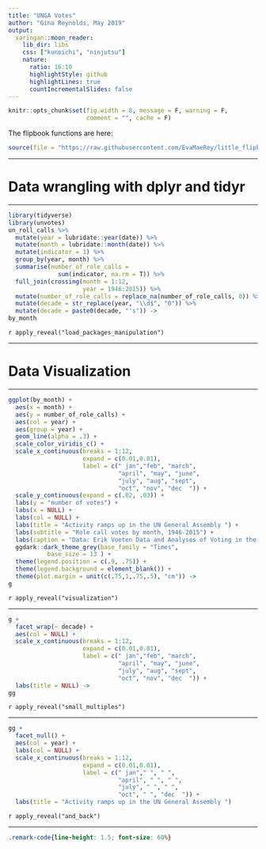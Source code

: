 ```yaml
---
title: "UNGA Votes"
author: "Gina Reynolds, May 2019"
output:
  xaringan::moon_reader:
    lib_dir: libs
    css: ["kunoichi", "ninjutsu"]
    nature:
      ratio: 16:10
      highlightStyle: github
      highlightLines: true
      countIncrementalSlides: false
---
```



```r
knitr::opts_chunk$set(fig.width = 8, message = F, warning = F, 
                      comment = "", cache = F)
```

The flipbook functions are here:

```r
source(file = "https://raw.githubusercontent.com/EvaMaeRey/little_flipbooks_library/master/xaringan_reveal_parentheses_balanced.R")
```


---

# Data wrangling with dplyr and tidyr

---

```r
library(tidyverse)
library(unvotes)
un_roll_calls %>% 
  mutate(year = lubridate::year(date)) %>% 
  mutate(month = lubridate::month(date)) %>% 
  mutate(indicator = 1) %>% 
  group_by(year, month) %>% 
  summarise(number_of_role_calls = 
              sum(indicator, na.rm = T)) %>% 
  full_join(crossing(month = 1:12, 
                     year = 1946:2015)) %>%
  mutate(number_of_role_calls = replace_na(number_of_role_calls, 0)) %>% 
  mutate(decade = str_replace(year, "\\d$", "0")) %>% 
  mutate(decade = paste0(decade, "'s")) ->
by_month
```

`r apply_reveal("load_packages_manipulation")`

---

# Data Visualization

---

```r
ggplot(by_month) +
  aes(x = month) +
  aes(y = number_of_role_calls) +
  aes(col = year) +
  aes(group = year) +
  geom_line(alpha = .3) +
  scale_color_viridis_c() +
  scale_x_continuous(breaks = 1:12, 
                     expand = c(0.01,0.01),
                     label = c(" jan","feb", "march", 
                               "april", "may", "june", 
                               "july", "aug", "sept", 
                               "oct", "nov", "dec  ")) +
  scale_y_continuous(expand = c(.02, .03)) +
  labs(y = "number of votes") +
  labs(x = NULL) +
  labs(col = NULL) +
  labs(title = "Activity ramps up in the UN General Assembly ") +
  labs(subtitle = "Role call votes by month, 1946-2015") +
  labs(caption = "Data: Erik Voeten Data and Analyses of Voting in the UN General Assembly via un_votes package in R\nViz: @evamaerey w ggplot2") +
  ggdark::dark_theme_grey(base_family = "Times", 
           base_size = 13 ) +
  theme(legend.position = c(.9, .75)) +
  theme(legend.background = element_blank()) +
  theme(plot.margin = unit(c(.75,1,.75,.5), "cm")) ->
g
```


`r apply_reveal("visualization")`


---

```r
g +
  facet_wrap(~ decade) + 
  aes(col = NULL) +
  scale_x_continuous(breaks = 1:12, 
                     expand = c(0.01,0.01),
                     label = c(" jan","feb", "march", 
                               "april", "may", "june", 
                               "july", "aug", "sept", 
                               "oct", "nov", "dec  ")) +
  labs(title = NULL) ->
gg
```

`r apply_reveal("small_multiples")`

---


```r
gg +
  facet_null() + 
  aes(col = year) +
  labs(col = NULL) +
  scale_x_continuous(breaks = 1:12, 
                     expand = c(0.01,0.01),
                     label = c(" jan"," ", " ", 
                               "april", " ", " ", 
                               "july", " ", " ", 
                               "oct", " ", "dec  ")) +
  labs(title = "Activity ramps up in the UN General Assembly ") 
```

`r apply_reveal("and_back")`

---



```css
.remark-code{line-height: 1.5; font-size: 60%}
```


